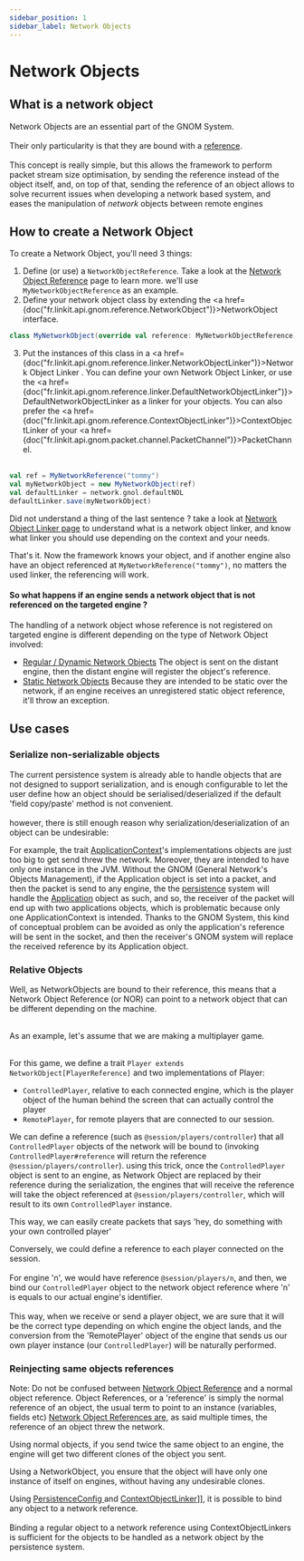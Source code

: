 ```yaml
---
sidebar_position: 1
sidebar_label: Network Objects
---
```



# Network Objects

## What is a network object

<p>
    <orange>Network Objects</orange>
    are an essential part of the <orange>GNOM</orange> System.<br></br>
    Their only particularity is that they are bound with a <a href={pages.gnom.naming.nor}>reference</a>.<br></br>
    This concept is really <orange>simple</orange>, but this allows the framework to perform <orange>packet stream size
    optimisation</orange>,
    by sending the reference instead of the object itself, and, on top of that, sending the reference of an object
    allows to solve <orange>recurrent issues</orange> when developing a network based system,
    and eases the manipulation of <i>network</i> objects between <orange>remote engines</orange>
</p>

## How to create a Network Object
To create a Network Object, you'll need 3 things:

1. Define (or use) a `NetworkObjectReference`. Take a look at the <a href={pages.gnom.naming.nor}>Network Object Reference</a> page to learn more.
we'll use `MyNetworkObjectReference` as an example.
2. Define your network object class by extending the <a href={doc("fr.linkit.api.gnom.reference.NetworkObject")}>NetworkObject</a> interface.
```scala
class MyNetworkObject(override val reference: MyNetworkObjectReference) extends NetworkObject[MyNetworkObjectReference]
```
3. Put the instances of this class in a <a href={doc("fr.linkit.api.gnom.reference.linker.NetworkObjectLinker")}>Network Object Linker </a>.
You can define your own Network Object Linker, or use the <a href={doc("fr.linkit.api.gnom.reference.linker.DefaultNetworkObjectLinker")}>DefaultNetworkObjectLinker</a> as
a linker for your objects. You can also prefer the <a href={doc("fr.linkit.api.gnom.reference.ContextObjectLinker")}>ContextObjectLinker </a>
of your <a href={doc("fr.linkit.api.gnom.packet.channel.PacketChannel")}>PacketChannel</a>.<br></br>
```scala
val ref = MyNetworkReference("tommy")
val myNetworkObject = new MyNetworkObject(ref)
val defaultLinker = network.gnol.defaultNOL
defaultLinker.save(myNetworkObject)
```
Did not understand a thing of the last sentence ? take a look at <a href={pages.gnom.naming.nol}>Network Object Linker page</a>
to understand what is a network object linker, and know what linker you should use depending on the context and your needs.

That's it. Now the framework knows your object,
and if another engine also have an object referenced at `MyNetworkReference("tommy")`,
no matters the used linker, the referencing will work.

#### So what happens if an engine sends a network object that is not referenced on the targeted engine ?

The handling of a network object whose reference is not registered on targeted engine is different depending on the type
of Network Object involved:
- <u>Regular / Dynamic Network Objects</u><a> </a>
The object is sent on the distant engine, then the distant engine will register the object's reference.
- <u>Static Network Objects</u><a> </a>
Because they are intended to be static over the network, if an engine receives an unregistered static object reference,
it'll throw an exception.


## Use cases
### Serialize non-serializable objects

<p>
    The <orange>current persistence system</orange> is already able to handle objects that are <orange>not
    designed</orange> to support <orange>serialization</orange>,
    and is enough <orange>configurable</orange> to let the user define how an object should
    be <orange>serialised/deserialized</orange>
    if the default 'field copy/paste' method is not convenient.<br></br>
    however, there is still enough reason why serialization/deserialization of an object can be undesirable:
</p>
<p>
    For example, the trait <a href={doc("fr.linkit.api.application.ApplicationContext")}>ApplicationContext</a>'s
    implementations objects are just <orange>too big</orange> to get
    send threw the <orange>network</orange>. Moreover, <orange>they are intended to have only one instance in the
    JVM</orange>. Without the GNOM (General Network's Objects Management), if the <orange>Application
    object</orange> is set into a packet, and then the packet is send to any
    engine, the the <a href={pages.gnom.persistence.intro}>persistence</a> system will handle the
    <a href={doc("fr.linkit.api.application.ApplicationContext")}> Application</a> object as such, and so, the receiver
    of the packet
    will end up with two applications objects, <orange>which is problematic because only one ApplicationContext is
    intended</orange>.
    Thanks to the <orange>GNOM System</orange>, this kind of <orange>conceptual problem</orange> can
    be <orange>avoided</orange> as only the <orange>application's reference</orange> will
    be sent in the socket, and then the receiver's GNOM system will replace the received reference by its Application
    object.
</p>

### Relative Objects
<p>
    Well, as <orange>NetworkObjects</orange> are bound to their <orange>reference</orange>, this means that
    a <orange>Network Object Reference</orange> (or <orange>NOR</orange>) can point to a <orange>network
    object </orange> that can be <orange>different</orange> depending on the machine.<br></br>
</p>




<orange>As an example</orange>, let's assume that we are making a multiplayer game.<br></br>

For this game, we define a trait `Player extends NetworkObject[PlayerReference]` and two implementations of Player:
- `ControlledPlayer`, relative to each connected <orange>engine</orange>, which is the player object of the <orange>human behind the screen</orange> that can actually
control the player
- `RemotePlayer`, for remote players that are connected to our session.

We can define a <orange>reference</orange> (such as `@session/players/controller`) that all `ControlledPlayer` objects of the <orange>network</orange>
will be bound to (invoking `ControlledPlayer#reference` will return the reference `@session/players/controller`). using this trick,
once the `ControlledPlayer` object is sent to an engine, as Network Object are replaced by their reference during the serialization, the
engines that will receive the reference will take the object referenced at `@session/players/controller`, which will result
to its own `ControlledPlayer` instance.

This way, we can easily create packets that says 'hey, do something with your own controlled player'

Conversely, we could define a <orange>reference</orange> to each player connected on the session.<br></br>
For engine '<orange>n</orange>', we would have reference `@session/players/n`, and then,
we bind our `ControlledPlayer` object to the network object reference where '<orange>n</orange>' is equals to our actual <orange>engine's identifier</orange>.<br></br>
This way, when we receive or send a player object, we are sure that it will be the <orange>correct type</orange> depending on which engine the object lands,
and the <orange>conversion</orange> from the 'RemotePlayer' object of the <orange>engine<orange> that sends us our </orange>own player instance</orange> (our `ControlledPlayer`) will be <orange>naturally performed</orange>.

### Reinjecting same objects references
<p>
    Note: Do not be confused between <a href={pages.gnom.naming.nor}>Network Object Reference</a> and a normal object
    reference. Object References, or a 'reference'
    is simply the normal reference of an object,
    the usual term to point to an instance (variables, fields etc) <a href={pages.gnom.naming.nor}>Network Object
    References are</a>, as said multiple times, the
    reference of an object <orange>threw the network</orange>.
</p>
<p>
    Using <orange>normal objects</orange>, if you send twice the <orange>same object</orange> to an engine,
    the engine will get <orange>two different clones</orange> of the object you sent.
</p>
<p>
    Using a <orange>NetworkObject</orange>, you ensure that the object will have <orange>only one instance</orange> of
    itself on engines, without having any
    <orange>undesirable</orange> clones.
</p>
<p>
    Using <a href={doc("fr.linkit.api.gnom.persistence.context.PersistenceConfig")}>PersistenceConfig </a>
    and <a href={"fr.linkit.api.gnom.reference.linker.ContextObjectLinker"}>ContextObjectLinker</a>]], it is possible to
    <orange>bind any object</orange> to a <orange>network reference</orange>. <br></br>
    Binding a regular object to a network reference using ContextObjectLinkers is sufficient for the objects to be
    handled as a <orange>network object</orange> by the
    <orange>persistence system</orange>.
</p>